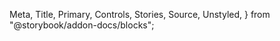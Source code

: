   Meta,
  Title,
  Primary,
  Controls,
  Stories,
  Source,
  Unstyled,
} from "@storybook/addon-docs/blocks";

<Meta isTemplate title="How to use Notification" />

<Title />
適用 : 基本跳出視窗及通知，分為四種類型(toast、modal、popover及msg)。

<Primary />

# Controls
由於 Notification 元件的使用方式較特殊，是以呼叫的方法來決定類型，提供操作的`type`請視為實際使用場景要呼叫的方法；而 Method's parameter 則是呼叫時可以控制的設定，其餘內部屬性請參考 **properties 內部屬性**區塊。

<Controls />

---

# Usage API

Notification 元件和其他元件不同，不需要`new`初始化，用法為直接呼叫對應類型的靜態方法，並帶入參數 `trigger`及`options`即可。

```javascript
  Notification.modal(trigger,options);
  //直接呼叫對應方法
```  

<p className="sb-unstyled font-bold text-yellow-500">Quick reference</p>

<div className="sb-unstyled table-container overflow-hidden">
  <table className="sb-unstyled table-content">
    <thead>
      <tr className="text-center">
        <td>methods</td><td>descriptions</td>
      </tr>
    </thead>
    <tbody>
      <tr><td>`.toast(options)`</td><td>呼叫一個toast類型通知視窗</td></tr>
      <tr><td>`.modal(options)`</td><td>呼叫一個modal類型通知視窗</td></tr>
      <tr><td>`.popover(options)`</td><td>呼叫一個popover類型通知視窗</td></tr>
      <tr><td>`.msg(options)`</td><td>呼叫一般msg類型通知視窗</td></tr>
    </tbody>
  </table>
</div>

- <span className="sb-unstyled font-black">通知視窗類型說明，分為四種表現: </span>

   - [**toast**](#ToastMsg)  
     讓使用者知道/提醒目前操作或是狀態，一般表現為在視窗某位置(通常為四個角落)跳出，並持續一段時間後消失。
      <div className="sb-unstyled note-msg my-3">
        <span>toast類型特色</span>
        <p>toast應該要由一個主容器包覆所有toast-item，且item要依照順序堆疊出現(FIFO)</p>
      </div>  
      <br/>
   - [**modal**](#ModalMsg)  
     適合需要中斷使用者操作的情況，用於提供關鍵資訊或要求做出決定。對話框在出現時會禁用其他功能，並一直保留在屏幕上，直到確認、關閉或採取所需的操作(背景遮罩為不可關閉的設定、且一定要做決定，所以沒有右上的關閉功能)。  
      <div className="sb-unstyled note-msg my-3">
        <span>Page、Modal比較</span>
        <p>Modal為必須中斷使用者操作的UI類型，而Page(inherit Flowbite Drawer)則是不強制中斷(可以設定是否出現遮罩)；但兩者都可以設定使用者關閉行為:是否點擊任一處關閉。</p>
      </div>  
      <br/>
   - [**popover**](#PopoverMsg)  
     視覺呈現類似tooltip，不同的是可以控制觸發行為。
   - [**msg**](#DefaultMsg)  
     簡單提示訊息，會在指定時間(預設1秒)後自動消失。
  <br />

> ### parameters 參數設定

- <span className="sb-unstyled font-black">trigger</span>
  <span className="sb-unstyled data-type element">HTMLElement</span>

  傳入HTMLElement作為觸發元素，控制Notification出現與否。
    ```html
    <!-- 基本靜態結構 -->
    <label class="label input-label">
      <input type="checkbox" class="checkbox" />
      文字內容
    </label>
    ```   
  <br/>

- <span className="sb-unstyled font-black">options</span>
  <span className="sb-unstyled data-type">object</span>  
  各屬性的型別及說明可參考上方**Controls區塊**，各類別的私有屬性則可以參考**子類別**區塊的各個說明，此處僅列出共同設定的屬性。
    ```javascript
      const options = {
        type: "msg",                       //類型
        theme: "light",                    //主題色
        maxWidth: "auto",                  //最大尺寸
        area: ["auto", "auto"],            //尺寸
        icon:"notice",                     //icon圖標，用做主要分類
        msgContent: null,                  //主要文字內容
        customContent: null,               //自定義HTML內容
        msgTitle: null,                    //title文字
        classes: [],                       //自定義class
        placement:"center",                //位置
        confirm:["確認", function(){}],    //確認按鈕文字&callback
        cancel:["取消", function(){}],     //取消按鈕文字&callback
        handler:null,
      };
    ```  
  <br />
---  
# BaseMsg 類別  

<div className="sb-unstyled alert-msg">只負責建構UI資料基礎，相關對應行為由子類別內部負責。</div>  
- **properties 屬性**  

    <div className="sb-unstyled table-container overflow-hidden">
      <table className="sb-unstyled table-content">
        <thead>
          <tr className="text-center">
            <td>property</td>
            <td>default</td>
            <td>type</td>
            <td>descriptions</td>
            <td>inherits</td>
          </tr>
        </thead>
        <tbody>
          <tr>
            <td className="font-bold">UItype</td>
            <td>BaseMsg</td>
            <td>string</td>
            <td>繼承自`BaseComponent`的屬性，代表該元件名稱</td>
            <td>`BaseComponent`</td>
          </tr>
          <tr>
            <td className="font-bold">theme</td>
            <td>light</td>
            <td>string</td>
            <td>主題設定，分為light/daark兩色系</td>
            <td>`BaseComponent`</td>
          </tr>
          <tr>
            <td className="font-bold">options</td>
            <td>-</td>
            <td>object</td>
            <td>相關設定內容，由Notification的`options`參數傳入</td>
          </tr>
        </tbody>
      </table>
    </div>
<br/>  
---  

# 子類別  
<div className="sb-unstyled alert-msg">不會直接操作，僅列出參考用</div>  
<br/>

><span id="ToastMsg">ToastMsg 類別</span>  
<span>作為容器並負責管理`ToastItem`</span>
- **properties 屬性**  

    <div className="sb-unstyled table-container overflow-hidden">
      <table className="sb-unstyled table-content">
        <thead>
          <tr className="text-center">
            <td>property</td>
            <td>default</td>
            <td>type</td>
            <td>descriptions</td>
          </tr>
        </thead>
        <tbody>
          <tr>
            <td className="font-bold">trigger</td>
            <td>-</td>
            <td>HTMLElement</td>
            <td>觸發元素</td>
          </tr>
          <tr>
            <td className="font-bold">toastContainer</td>
            <td>`<div></div>`</td>
            <td>HTMLElement</td>
            <td>容器元素節點</td>
          </tr>
          <tr>
            <td className="font-bold">options</td>
            <td>-</td>
            <td>object</td>
            <td>設定值，由參數`options`傳入，並往下傳遞至`ToastItem`</td>
          </tr>
          <tr>
            <td className="font-bold">toastItems</td>
            <td>[]</td>
            <td>array</td>
            <td>
              儲存所有子訊息(ToastItem)
            </td>
          </tr>
          <tr>
            <td className="font-bold">id</td>
            <td>-</td>
            <td>string</td>
            <td>
              容器id，會用來儲存同一批子訊息
            </td>
          </tr>
        </tbody>
      </table>
    </div>
<br/>
- **options 參數可設定的私有屬性**  
  - `style` toast樣式，可分為 bordered | accent | default
<br/>
---
><h3 id="ToastItem">ToastItem 類別</h3>

- **properties 屬性**  

    <div className="sb-unstyled table-container overflow-hidden">
      <table className="sb-unstyled table-content">
        <thead>
          <tr className="text-center">
            <td>property</td>
            <td>default</td>
            <td>type</td>
            <td>descriptions</td>
          </tr>
        </thead>
        <tbody>
          <tr>
            <td className="font-bold">UItype</td>
            <td>ToastItem</td>
            <td>string</td>
            <td>繼承自`BaseComponent`的屬性，代表該元件名稱</td>
          </tr>
          <tr>
            <td className="font-bold">style</td>
            <td>accent</td>
            <td>string</td>
            <td>toast版型，可以選擇bordered|accent|default</td>
          </tr>
          <tr>
            <td className="font-bold">dismiss</td>
            <td>`Dissmiss` object</td>
            <td>object</td>
            <td><span className="sb-unstyled data-type inherits">related to flowbite <a href="https://flowbite.com/docs/components/toast/" className="linkout">Dismiss</a></span></td>
          </tr>
        </tbody>
      </table>
    </div>
<br/>

---
><h3 id="ModalMsg">ModalMsg 類別</h3>
- **properties 屬性**  

    <div className="sb-unstyled table-container overflow-hidden">
      <table className="sb-unstyled table-content">
        <thead>
          <tr className="text-center">
            <td>property</td>
            <td>default</td>
            <td>type</td>
            <td>descriptions</td>
          </tr>
        </thead>
        <tbody>
          <tr>
            <td className="font-bold">UItype</td>
            <td>ModalMsg</td>
            <td>string</td>
            <td>繼承自`BaseComponent`的屬性，代表該元件名稱</td>
          </tr>
          <tr>
            <td className="font-bold">modal</td>
            <td>flowbite `Modal`物件</td>
            <td>object</td>
            <td><span className="sb-unstyled data-type inherits">related to flowbite <a href="https://flowbite.com/docs/components/modal/" className="linkout">Modal</a></span></td>
          </tr>
        </tbody>
      </table>
    </div>
<br/>
- **options 參數可設定的私有屬性**  
  - `backdrop` 遮罩類型，可分為static|dynamic，是否可以點擊螢幕任一處關閉
  - `backdropClasses` 遮罩classes
  - `closable` 是否可以點擊鍵盤`esc`鍵關閉modal
---
><h3 id="PopoverMsg">PopoverMsg 類別</h3>

- **properties 屬性**  

    <div className="sb-unstyled table-container overflow-hidden">
      <table className="sb-unstyled table-content">
        <thead>
          <tr className="text-center">
            <td>property</td>
            <td>default</td>
            <td>type</td>
            <td>descriptions</td>
          </tr>
        </thead>
        <tbody>
          <tr>
            <td className="font-bold">UItype</td>
            <td>PopoverMsg</td>
            <td>string</td>
            <td>繼承自`BaseComponent`的屬性，代表該元件名稱</td>
          </tr>
          <tr>
            <td className="font-bold">popover</td>
            <td>flowbite `Popover`物件</td>
            <td>object</td>
            <td><span className="sb-unstyled data-type inherits">related to flowbite <a href="https://flowbite.com/docs/components/popover/" className="linkout">Popover</a></span></td>
          </tr>
        </tbody>
      </table>
    </div>
<br/>  

- **options 參數可設定的私有屬性**  
  - `triggerType` 觸發動作類型，可以選擇hover|click|none
  - `offset` 距離triggerElem的距離

---
><h3 id="DefaultMsg">DefaultMsg 類別</h3>

- **properties 屬性**  

    <div className="sb-unstyled table-container overflow-hidden">
      <table className="sb-unstyled table-content">
        <thead>
          <tr className="text-center">
            <td>property</td>
            <td>default</td>
            <td>type</td>
            <td>descriptions</td>
          </tr>
        </thead>
        <tbody>
          <tr>
            <td className="font-bold">UItype</td>
            <td>DefaultMsg</td>
            <td>string</td>
            <td>繼承自`BaseComponent`的屬性，代表該元件名稱</td>
          </tr>
        </tbody>
      </table>
    </div>  
- **options 參數可設定的私有屬性**  
  - `countdown` 倒數消失毫秒數(ms)